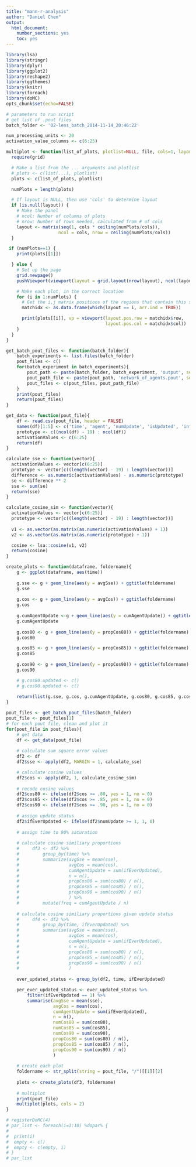 ```yaml
---
title: "mann-r-analysis"
author: "Daniel Chen"
output:
  html_document:
    number_sections: yes
    toc: yes
---
```

```r
library(lsa)
library(stringr)
library(dplyr)
library(ggplot2)
library(reshape2)
library(ggthemes)
library(knitr)
library(foreach)
library(doMC)
opts_chunk$set(echo=FALSE)
```

```r
# parameters to run script
# get list of .pout files
batch_folder <- '02-lens_batch_2014-11-14_20:46:22'

num_processing_units <- 20
activation_value_columns <- c(6:25)

```


```r
multiplot <- function(list_of_plots, plotlist=NULL, file, cols=1, layout=NULL) {
  require(grid)

  # Make a list from the ... arguments and plotlist
  # plots <- c(list(...), plotlist)
  plots <- c(list_of_plots, plotlist)

  numPlots = length(plots)

  # If layout is NULL, then use 'cols' to determine layout
  if (is.null(layout)) {
    # Make the panel
    # ncol: Number of columns of plots
    # nrow: Number of rows needed, calculated from # of cols
    layout <- matrix(seq(1, cols * ceiling(numPlots/cols)),
                    ncol = cols, nrow = ceiling(numPlots/cols))
  }

 if (numPlots==1) {
    print(plots[[1]])

  } else {
    # Set up the page
    grid.newpage()
    pushViewport(viewport(layout = grid.layout(nrow(layout), ncol(layout))))

    # Make each plot, in the correct location
    for (i in 1:numPlots) {
      # Get the i,j matrix positions of the regions that contain this subplot
      matchidx <- as.data.frame(which(layout == i, arr.ind = TRUE))

      print(plots[[i]], vp = viewport(layout.pos.row = matchidx$row,
                                      layout.pos.col = matchidx$col))
    }
  }
}
```


```r
get_batch_pout_files <- function(batch_folder){
    batch_experiments <- list.files(batch_folder)
    pout_files <- c()
    for(batch_experiment in batch_experiments){
        pout_path <- paste(batch_folder, batch_experiment, 'output', sep = '/')
        pout_path_file <- paste(pout_path, 'network_of_agents.pout', sep = '/')
        pout_files <- c(pout_files, pout_path_file)
    }
    print(pout_files)
    return(pout_files)
}
```

```r
get_data <- function(pout_file){
    df <- read.csv(pout_file, header = FALSE)
    names(df)[1:5] <- c('time', 'agent', 'numUpdate', 'isUpdated', 'inflId')
    prototype <- c((ncol(df) - 19) : ncol(df))
    activationValues <- c(6:25)
    return(df)
}
```


```r
calculate_sse <- function(vector){
  activationValues <- vector[c(6:25)]
  prototype <- vector[c((length(vector) - 19) : length(vector))]
  difference <- as.numeric(activationValues) - as.numeric(prototype)
  se <- difference ** 2
  sse <- sum(se)
  return(sse)
}
```

```r
calculate_cosine_sim <- function(vector){
  activationValues <- vector[c(6:25)]
  prototype <- vector[c((length(vector) - 19) : length(vector))]
  
  v1 <- as.vector(as.matrix(as.numeric(activationValues) + 1))
  v2 <- as.vector(as.matrix(as.numeric(prototype) + 1))

  cosine <- lsa::cosine(v1, v2)
  return(cosine)
}
```

```r
create_plots <- function(dataframe, foldername){
    g <- ggplot(dataframe, aes(time))
    
    g.sse <- g + geom_line(aes(y = avgSse)) + ggtitle(foldername)
    g.sse
    
    g.cos <- g + geom_line(aes(y = avgCos)) + ggtitle(foldername)
    g.cos
    
    g.cumAgentUpdate <-g + geom_line(aes(y = cumAgentUpdate)) + ggtitle(foldername)
    g.cumAgentUpdate
    
    g.cos80 <- g + geom_line(aes(y = propCos80)) + ggtitle(foldername)
    g.cos80

    g.cos85 <- g + geom_line(aes(y = propCos85)) + ggtitle(foldername)
    g.cos85
    
    g.cos90 <- g + geom_line(aes(y = propCos90)) + ggtitle(foldername)
    g.cos90

    # g.cos80.updated <- c()
    # g.cos90.updated <- c()
    
    return(list(g.sse, g.cos, g.cumAgentUpdate, g.cos80, g.cos85, g.cos90))
}
```


```r
pout_files <- get_batch_pout_files(batch_folder)
pout_file <- pout_files[1]
# for each pout file, clean and plot it
for(pout_file in pout_files){
    # get data
    df <- get_data(pout_file)
    
    # calculate sum square error values
    df2 <- df
    df2$sse <- apply(df2, MARGIN = 1, calculate_sse)

    # calculate cosine values
    df2$cos <- apply(df2, 1, calculate_cosine_sim)
    
    # recode cosine values
    df2$cos80 <- ifelse(df2$cos >= .80, yes = 1, no = 0)
    df2$cos85 <- ifelse(df2$cos >= .85, yes = 1, no = 0)
    df2$cos90 <- ifelse(df2$cos >= .90, yes = 1, no = 0)
    
    # assign update status
    df2$ifEverUpdated <- ifelse(df2$numUpdate >= 1, 1, 0)
    
    # assign time to 90% saturation
    
    # calculate cosine similiary proportions
    #     df3 <- df2 %>%
    #         group_by(time) %>%
    #         summarize(avgSse = mean(sse),
    #                   avgCos = mean(cos),
    #                   cumAgentUpdate = sum(ifEverUpdated),
    #                   n = n(),
    #                   propCos80 = sum(cos80) / n(),
    #                   propCos85 = sum(cos85) / n(),
    #                   propCos90 = sum(cos90) / n()
    #                   ) %>%
    #         mutate(freq = cumAgentUpdate / n)
    
    # calculate cosine similiary proportions given update status
    #     df4 <- df2 %>%
    #         group_by(time, ifEverUpdated) %>%
    #         summarise(avgSse = mean(sse),
    #                   avgCos = mean(cos),
    #                   cumAgentUpdate = sum(ifEverUpdated),
    #                   n = n(),
    #                   propCos80 = sum(cos80) / n(),
    #                   propCos85 = sum(cos85) / n(),
    #                   propCos90 = sum(cos90) / n()
    #                   )
    
    ever_updated_status <- group_by(df2, time, ifEverUpdated)

    per_ever_updated_status <- ever_updated_status %>%
        filter(ifEverUpdated == 1) %>%
        summarise(avgSse = mean(sse),
                  avgCos = mean(cos),
                  cumAgentUpdate = sum(ifEverUpdated),
                  n = n(),
                  numCos80 = sum(cos80),
                  numCos85 = sum(cos85),
                  numCos90 = sum(cos90),
                  propCos80 = sum(cos80) / n(),
                  propCos85 = sum(cos85) / n(),
                  propCos90 = sum(cos90) / n()
                  )
    
    # create each plot
    foldername <- str_split(string = pout_file, "/")[[1]][2]
    
    plots <- create_plots(df3, foldername)
    
    # multiplot
    print(pout_file)
    multiplot(plots, cols = 2)
}
```


```r
# registerDoMC(4)
# par_list <- foreach(i=1:10) %dopar% {
# 
#  print(i)
#  empty <- c()
#  empty <- c(empty, i)
# }
# par_list
```

